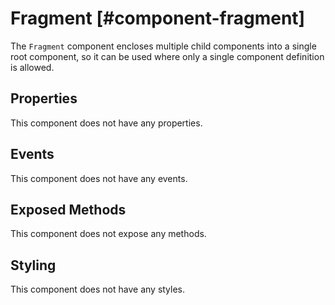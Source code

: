 
# Fragment [#component-fragment]

The `Fragment` component encloses multiple child components into a single root component, so it can be used where only a single component definition is allowed.



## Properties

This component does not have any properties.

## Events

This component does not have any events.

## Exposed Methods

This component does not expose any methods.

## Styling

This component does not have any styles.
